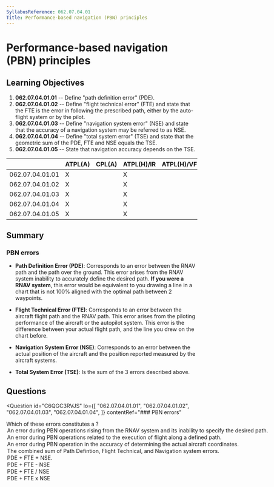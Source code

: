 ```yaml
---
SyllabusReference: 062.07.04.01
Title: Performance-based navigation (PBN) principles
---
```


# Performance-based navigation (PBN) principles

## Learning Objectives

1. **062.07.04.01.01** -- Define "path definition error" (PDE).
2. **062.07.04.01.02** -- Define "flight technical error" (FTE) and state that
   the FTE is the error in following the prescribed path, either by the
   auto-flight system or by the pilot.
3. **062.07.04.01.03** -- Define "navigation system error" (NSE) and state that
   the accuracy of a navigation system may be referred to as NSE.
4. **062.07.04.01.04** -- Define "total system error" (TSE) and state that the
   geometric sum of the PDE, FTE and NSE equals the TSE.
5. **062.07.04.01.05** -- State that navigation accuracy depends on the TSE.

|                 | ATPL(A) | CPL(A) | ATPL(H)/IR | ATPL(H)/VFR | CPL(H) | IR  | CBIR(A) |
| --------------- | ------- | ------ | ---------- | ----------- | ------ | --- | ------- |
| 062.07.04.01.01 | X       |        | X          |             |        | X   | X       |
| 062.07.04.01.02 | X       |        | X          |             |        | X   | X       |
| 062.07.04.01.03 | X       |        | X          |             |        | X   | X       |
| 062.07.04.01.04 | X       |        | X          |             |        | X   | X       |
| 062.07.04.01.05 | X       |        | X          |             |        | X   |         |

## Summary

### PBN errors

- **Path Definition Error (PDE)**: Corresponds to an error between the RNAV path
  and the path over the ground. This error arises from the RNAV system inability
  to accurately define the desired path. **If you were a RNAV system**, this
  error would be equivalent to you drawing a line in a chart that is not 100%
  aligned with the optimal path between 2 waypoints.

- **Flight Technical Error (FTE)**: Corresponds to an error between the aircraft
  flight path and the RNAV path. This error arises from the piloting performance
  of the aircraft or the autopilot system. This error is the difference between
  your actual flight path, and the line you drew on the chart before.

- **Navigation System Error (NSE)**: Corresponds to an error between the actual
  position of the aircraft and the position reported measured by the aircraft
  systems.

- **Total System Error (TSE)**: Is the sum of the 3 errors described above.

## Questions

<Question
  id="C6QGC3RVJS"
  lo={[
    "062.07.04.01.01",
    "062.07.04.01.02",
    "062.07.04.01.03",
    "062.07.04.01.04",
  ]}
  contentRef="### PBN errors"
>
  <Text variant="oneCorrect">
    Which of these errors constitutes a <Subject />?
  </Text>
  <Option subject={[["Path Definition Error"], ["PDE"]]}>
    An error during PBN operations rising from the RNAV system and its inability
    to specify the desired path.
  </Option>
  <Option subject={[["Flight Technical Error"], ["FTE"]]}>
    An error during PBN operations related to the execution of flight along a
    defined path.
  </Option>
  <Option subject={[["Navigation System Error"], ["NSE"]]}>
    An error during PBN operation in the accuracy of determining the actual
    aircraft coordinates.
  </Option>
  <Option subject={[["Total System Error"], ["TSE"]]}>
    The combined sum of Path Defintion, Flight Technical, and Navigation system
    errors.
  </Option>
  <Option subject={[["Total System Error"], ["TSE"]]}>PDE + FTE + NSE.</Option>
  <Option why="Almost describes TSE, except TSE is the sum of the 3 errors: PDE + TSE + NSE">
    PDE + FTE - NSE
  </Option>
  <Option why="Almost describes TSE, except TSE is the sum of the 3 errors: PDE + TSE + NSE">
    PDE + FTE / NSE
  </Option>
  <Option why="Almost describes TSE, except TSE is the sum of the 3 errors: PDE + TSE + NSE">
    PDE + FTE x NSE
  </Option>
</Question>

